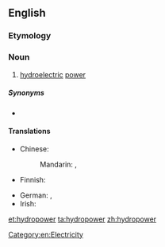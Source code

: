 ==English==

===Etymology===
{{prefix|hydro|power|lang=en}}

===Noun===
{{en-noun|-}}

# [[hydroelectric]] [[power]]

=====Synonyms=====
* {{l|en|water power}}

====Translations====
{{trans-top|hydroelectric power}}
* Chinese:
*: Mandarin: {{t|cmn|水力發電|sc=Hani}}, {{t|cmn|水力发电|tr=shuǐlì fādiàn|sc=Hani}}
* Finnish: {{t+|fi|vesivoima}}
{{trans-mid}}
* German: {{t+|de|Wasserkraft|f}}, {{t|de|Hydroenergie|f}}
* Irish: {{t|ga|hidreachumhacht|f}}
{{trans-bottom}}

[[Category:en:Electricity]]

[[et:hydropower]]
[[ta:hydropower]]
[[zh:hydropower]]